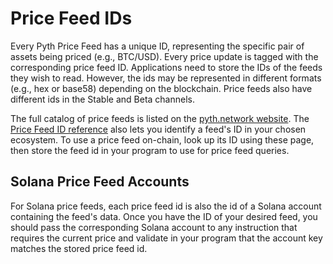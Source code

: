 # Price Feed IDs

Every Pyth Price Feed has a unique ID, representing the specific pair of assets being priced (e.g., BTC/USD).
Every price update is tagged with the corresponding price feed ID.
Applications need to store the IDs of the feeds they wish to read.
However, the ids may be represented in different formats (e.g., hex or base58) depending on the blockchain.
Price feeds also have different ids in the Stable and Beta channels.

The full catalog of price feeds is listed on the [pyth.network website](https://pyth.network/price-feeds/).
The [Price Feed ID reference](https://pyth.network/developers/price-feed-ids) also lets you identify a feed's ID in your chosen ecosystem.
To use a price feed on-chain, look up its ID using these page, then store the feed id in your program to use for price feed queries.

## Solana Price Feed Accounts

For Solana price feeds, each price feed id is also the id of a Solana account containing the feed's data.
Once you have the ID of your desired feed, you should pass the corresponding Solana account to any instruction that requires the current price and validate in your program that the account key matches the stored price feed id.
